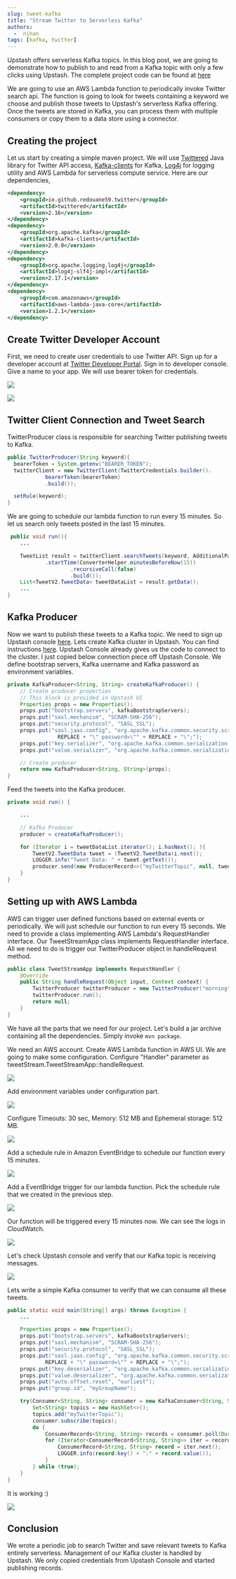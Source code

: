 ```yaml
---
slug: tweet-kafka
title: "Stream Twitter to Serverless Kafka"
authors:
  -  nihan
tags: [kafka, twitter]
---
```


Upstash offers serverless Kafka topics. In this blog post, we are going to demonstrate how to publish to and read from a Kafka topic with only a few clicks using Upstash. The complete project code can be found at [here](https://github.com/upstash/kafka-examples/tree/master/tweet-streaming)

We are going to use an AWS Lambda function to periodically invoke Twitter search api. The function is going to look for tweets containing a keyword we choose and publish those tweets to Upstash's serverless Kafka offering. Once the tweets are stored in Kafka, you can process them with multiple consumers or copy them to a data store using a connector.

## Creating the project

Let us start by creating a simple maven project. We will use [Twittered](https://github.com/redouane59/twittered) Java library for Twitter API access, [Kafka-clients](https://kafka.apache.org) for Kafka, [Log4j](https://logging.apache.org/log4j/2.x/) for logging utility and AWS Lambda for serverless compute service. Here are our dependencies,

```xml
<dependency>
    <groupId>io.github.redouane59.twitter</groupId>
    <artifactId>twittered</artifactId>
    <version>2.16</version>
</dependency>
<dependency>
    <groupId>org.apache.kafka</groupId>
    <artifactId>kafka-clients</artifactId>
    <version>2.0.0</version>
</dependency>
<dependency>
    <groupId>org.apache.logging.log4j</groupId>
    <artifactId>log4j-slf4j-impl</artifactId>
    <version>2.17.1</version>
</dependency>
<dependency>
    <groupId>com.amazonaws</groupId>
    <artifactId>aws-lambda-java-core</artifactId>
    <version>1.2.1</version>
</dependency>
```

## Create Twitter Developer Account

First, we need to create user credentials to use Twitter API. Sign up for a developer account at [Twitter Developer Portal](https://developer.twitter.com/en). Sign in to developer console. Give a name to your app. We will use bearer token for credentials.

![](https://i.imgur.com/E2K5cjj.png)

![](https://i.imgur.com/yGAnrcn.png)

## Twitter Client Connection and Tweet Search

TwitterProducer class is responsible for searching Twitter publishing tweets to Kafka.

```java
public TwitterProducer(String keyword){
  bearerToken = System.getenv("BEARER_TOKEN");
  twitterClient = new TwitterClient(TwitterCredentials.builder().
            bearerToken(bearerToken)
            .build());

  setRule(keyword);
}
```

We are going to schedule our lambda function to run every 15 minutes. So let us search only tweets posted in the last 15 minutes.

```java
 public void run(){
    ...

    TweetList result = twitterClient.searchTweets(keyword, AdditionalParameters.builder()
            .startTime(ConverterHelper.minutesBeforeNow(15))
                    .recursiveCall(false)
                    .build());
    List<TweetV2.TweetData> tweetDataList = result.getData();
    ...
}
```

## Kafka Producer

Now we want to publish these tweets to a Kafka topic. We need to sign up Upstash console [here](https://console.upstash.com/login). Lets create Kafka cluster in Upstash. You can find instructions [here](https://docs.upstash.com/kafka). Upstash Console already gives us the code to connect to the cluster. I just copied below connection piece off Upstash Console. We define bootstrap servers, Kafka username and Kafka password as environment variables.

```java
private KafkaProducer<String, String> createKafkaProducer() {
    // Create producer properties
    // This block is provided in Upstash UI
    Properties props = new Properties();
    props.put("bootstrap.servers", kafkaBootstrapServers);
    props.put("sasl.mechanism", "SCRAM-SHA-256");
    props.put("security.protocol", "SASL_SSL");
    props.put("sasl.jaas.config", "org.apache.kafka.common.security.scram.ScramLoginModule required username=\"" +
                REPLACE + "\" password=\"" + REPLACE + "\";");
    props.put("key.serializer", "org.apache.kafka.common.serialization.StringSerializer");
    props.put("value.serializer", "org.apache.kafka.common.serialization.StringSerializer");

    // Create producer
    return new KafkaProducer<String, String>(props);
}
```

Feed the tweets into the Kafka producer.

```java
private void run() {

    ...

    // Kafka Producer
    producer = createKafkaProducer();

    for (Iterator i = tweetDataList.iterator(); i.hasNext(); ){
        TweetV2.TweetData tweet = (TweetV2.TweetData)i.next();
        LOGGER.info("Tweet Data: " + tweet.getText());
        producer.send(new ProducerRecord<>("myTwitterTopic", null, tweet.getText())).get();
    }
}
```

## Setting up with AWS Lambda

AWS can trigger user defined functions based on external events or periodically. We will just schedule our function to run every 15 seconds. We need to provide a class implementing AWS Lambda's RequestHandler interface. Our TweetStreamApp class implements RequestHandler interface. All we need to do is trigger our TwitterProducer object in handleRequest method.

```java
public class TweetStreamApp implements RequestHandler {
    @Override
    public String handleRequest(Object input, Context context) {
        TwitterProducer twitterProducer = new TwitterProducer("morning");
        twitterProducer.run();
        return null;
    }
}
```

We have all the parts that we need for our project. Let's build a jar archive containing all the dependencies. Simply invoke `mvn package`.

We need an AWS account. Create AWS Lambda function in AWS UI. We are going to make some configuration. Configure "Handler" parameter as tweetStream.TweetStreamApp::handleRequest.

![](https://i.imgur.com/BuxspZL.png)

Add environment variables under configuration part.

![](https://i.imgur.com/jrC85t2.png)

Configure Timeouts: 30 sec, Memory: 512 MB and Ephemeral storage: 512 MB.

![](https://i.imgur.com/tatMLOJ.png)

Add a schedule rule in Amazon EventBridge to schedule our function every 15 minutes.

![](https://i.imgur.com/srjlDEK.png)

Add a EventBridge trigger for our lambda function. Pick the schedule rule that we created in the previous step.

![](https://i.imgur.com/gC8lsRB.png)

Our function will be triggered every 15 minutes now. We can see the logs in CloudWatch.

![](https://i.imgur.com/XHBmsda.png)

Let's check Upstash console and verify that our Kafka topic is receiving messages.

![](https://i.imgur.com/HNKcTyJ.png)

Lets write a simple Kafka consumer to verify that we can consume all these tweets.

```java
public static void main(String[] args) throws Exception {
    ...

    Properties props = new Properties();
    props.put("bootstrap.servers", kafkaBootstrapServers);
    props.put("sasl.mechanism", "SCRAM-SHA-256");
    props.put("security.protocol", "SASL_SSL");
    props.put("sasl.jaas.config", "org.apache.kafka.common.security.scram.ScramLoginModule required username=\"" +
            REPLACE + "\" password=\"" + REPLACE + "\";");
    props.put("key.deserializer", "org.apache.kafka.common.serialization.StringDeserializer");
    props.put("value.deserializer", "org.apache.kafka.common.serialization.StringDeserializer");
    props.put("auto.offset.reset", "earliest");
    props.put("group.id", "myGroupName");

    try(Consumer<String, String> consumer = new KafkaConsumer<String, String>(props)) {
        Set<String> topics = new HashSet<>();
        topics.add("myTwitterTopic");
        consumer.subscribe(topics);
        do {
            ConsumerRecords<String, String> records = consumer.poll(Duration.ofSeconds(1));
            for (Iterator<ConsumerRecord<String, String>> iter = records.iterator(); iter.hasNext(); ) {
                ConsumerRecord<String, String> record = iter.next();
                LOGGER.info(record.key() + ":" + record.value());
            }
        } while (true);
    }
}

```

It is working :)

![](https://i.imgur.com/WkKsj4k.png)

## Conclusion

We wrote a periodic job to search Twitter and save relevant tweets to Kafka entirely serverless. Management of our Kafka cluster is handled by Upstash. We only copied credentials from Upstash Console and started publishing records.

